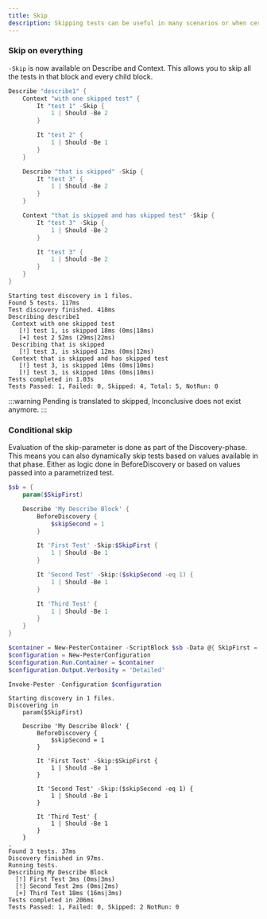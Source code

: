 ```yaml
---
title: Skip
description: Skipping tests can be useful in many scenarios or when certain conditions are not met like OS-compatibility. Read about how to control this in Pester tests
---
```


### Skip on everything

`-Skip` is now available on Describe and Context. This allows you to skip all the tests in that block and every child block.

```powershell
Describe "describe1" {
    Context "with one skipped test" {
        It "test 1" -Skip {
            1 | Should -Be 2
        }

        It "test 2" {
            1 | Should -Be 1
        }
    }

    Describe "that is skipped" -Skip {
        It "test 3" {
            1 | Should -Be 2
        }
    }

    Context "that is skipped and has skipped test" -Skip {
        It "test 3" -Skip {
            1 | Should -Be 2
        }

        It "test 3" {
            1 | Should -Be 2
        }
    }
}
```

```
Starting test discovery in 1 files.
Found 5 tests. 117ms
Test discovery finished. 418ms
Describing describe1
 Context with one skipped test
   [!] test 1, is skipped 18ms (0ms|18ms)
   [+] test 2 52ms (29ms|22ms)
 Describing that is skipped
   [!] test 3, is skipped 12ms (0ms|12ms)
 Context that is skipped and has skipped test
   [!] test 3, is skipped 10ms (0ms|10ms)
   [!] test 3, is skipped 10ms (0ms|10ms)
Tests completed in 1.03s
Tests Passed: 1, Failed: 0, Skipped: 4, Total: 5, NotRun: 0
```

:::warning
Pending is translated to skipped, Inconclusive does not exist anymore.
:::

### Conditional skip

Evaluation of the skip-parameter is done as part of the Discovery-phase. This means you can also dynamically skip tests based on values available in that phase. Either as logic done in BeforeDiscovery or based on values passed into a parametrized test.

```powershell
$sb = {
    param($SkipFirst)

    Describe 'My Describe Block' {
        BeforeDiscovery {
            $skipSecond = 1
        }

        It 'First Test' -Skip:$SkipFirst {
            1 | Should -Be 1
        }

        It 'Second Test' -Skip:($skipSecond -eq 1) {
            1 | Should -Be 1
        }

        It 'Third Test' {
            1 | Should -Be 1
        }
    }
}

$container = New-PesterContainer -ScriptBlock $sb -Data @{ SkipFirst = $true }
$configuration = New-PesterConfiguration
$configuration.Run.Container = $container
$configuration.Output.Verbosity = 'Detailed'

Invoke-Pester -Configuration $configuration
```

```
Starting discovery in 1 files.
Discovering in
    param($SkipFirst)

    Describe 'My Describe Block' {
        BeforeDiscovery {
            $skipSecond = 1
        }

        It 'First Test' -Skip:$SkipFirst {
            1 | Should -Be 1
        }

        It 'Second Test' -Skip:($skipSecond -eq 1) {
            1 | Should -Be 1
        }

        It 'Third Test' {
            1 | Should -Be 1
        }
    }
.
Found 3 tests. 37ms
Discovery finished in 97ms.
Running tests.
Describing My Describe Block
  [!] First Test 3ms (0ms|3ms)
  [!] Second Test 2ms (0ms|2ms)
  [+] Third Test 18ms (16ms|3ms)
Tests completed in 206ms
Tests Passed: 1, Failed: 0, Skipped: 2 NotRun: 0
```
